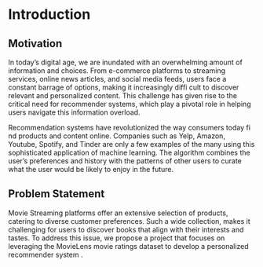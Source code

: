 # Introduction


## Motivation

In today's digital age, we are inundated with an overwhelming amount of information and choices. From e-commerce platforms to streaming services, online news articles, and social media feeds, users face a constant barrage of options, making it increasingly diffi cult to discover relevant and personalized content. This challenge has given rise to the critical need for recommender systems, which play a pivotal role in helping users navigate this information overload.

Recommendation systems have revolutionized the way consumers today fi nd products and content online. Companies such as Yelp, Amazon, Youtube, Spotify, and Tinder are only a few examples of the many using this sophisticated application of machine learning. The algorithm combines the user’s preferences and history with the patterns of other users to curate what the user would be likely to enjoy in the future.

## Problem Statement

Movie Streaming platforms offer an extensive selection of products, catering to diverse customer preferences. Such a wide collection, makes it challenging for users to discover books that align with their interests and tastes. To address this issue, we propose a project that focuses on leveraging the MovieLens movie ratings  dataset to develop a personalized recommender system
.
